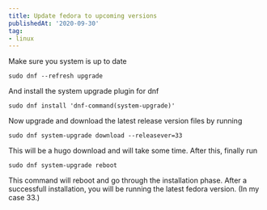 ```yaml
---
title: Update fedora to upcoming versions
publishedAt: '2020-09-30'
tag:
- linux
---
```


Make sure you system is up to date

```
sudo dnf --refresh upgrade
```

And install the system upgrade plugin for dnf

```
sudo dnf install 'dnf-command(system-upgrade)'
```

Now upgrade and download the latest release version files by running

```
sudo dnf system-upgrade download --releasever=33
```

This will be a hugo download and will take some time. After this, finally run

```
sudo dnf system-upgrade reboot
```

This command will reboot and go through the installation phase. After a successfull installation, you will be running the latest fedora version. (In my case 33.)